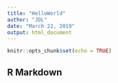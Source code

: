 ```yaml
---
title: "HelloWorld"
author: "JDL"
date: "March 22, 2019"
output: html_document
---
```


```r
knitr::opts_chunk$set(echo = TRUE)
```

## R Markdown